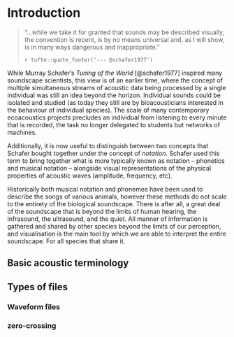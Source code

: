 # Introduction {#intro}

> "...while we take it for granted that sounds may be described visually, the convention is recent, is by no means universal and, as I will show, is in many ways dangerous and inappropriate."
>
> `r tufte::quote_footer('--- @schafer1977')`

While Murray Schafer's _Tuning of the World_ [@schafer1977] inspired many soundscape scientists, this view is of an earlier time, where the concept of multiple simultaneous streams of acoustic data being processed by a single individual was still an idea beyond the horizon. Individual sounds could be isolated and studied (as today they still are by bioacousticians interested in the behaviour of individual species). The scale of many contemporary ecoacoustics projects precludes an individual from listening to every minute that is recorded, the task no longer delegated to students but networks of machines. 

Additionally, it is now useful to distinguish between two concepts that Schafer bought together under the concept of _notation_. Schafer used this term to bring together what is more typically known as notation -- phonetics and musical notation -- alongside visual representations of the physical properties of acoustic waves (amplitude, frequency, etc).

Historically both musical notation and phonemes have been used to describe the songs of various animals, however these methods do not scale to the entirety of the biological soundscape. There is after all, a great deal of the soundscape that is beyond the limits of human hearing, the infrasound, the ultrasound, and the quiet. All manner of information is gathered and shared by other species beyond the limits of our perception, and visualisation is the main tool by which we are able to interpret the entire soundscape. For all species that share it.

## Basic acoustic terminology

## Types of files

### Waveform files

### zero-crossing { #zero-crossing-files }

